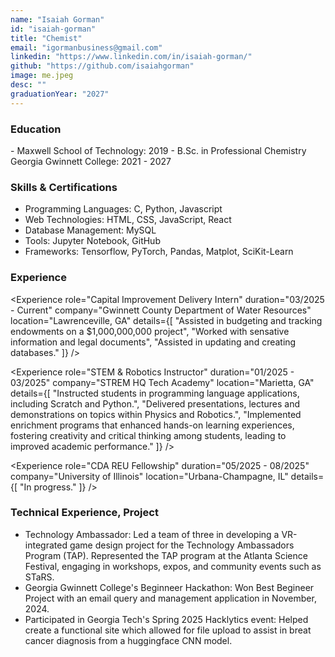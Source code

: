 ```yaml
---
name: "Isaiah Gorman"
id: "isaiah-gorman"
title: "Chemist"
email: "igormanbusiness@gmail.com"
linkedin: "https://www.linkedin.com/in/isaiah-gorman/"
github: "https://github.com/isaiahgorman"
image: me.jpeg
desc: ""
graduationYear: "2027"
---
```


### Education
<div>
- Maxwell School of Technology: 2019
- B.Sc. in Professional Chemistry Georgia Gwinnett College: 2021 - 2027
</div>

### Skills & Certifications
<ul>
  <li> Programming Languages: C, Python, Javascript</li>
  <li>Web Technologies: HTML, CSS, JavaScript, React</li>
  <li>Database Management: MySQL</li>
  <li>Tools: Jupyter Notebook, GitHub</li>
  <li>Frameworks: Tensorflow, PyTorch, Pandas, Matplot, SciKit-Learn</li>
</ul>

### Experience
<Experience 
  role="Capital Improvement Delivery Intern" 
  duration="03/2025 - Current" 
  company="Gwinnett County Department of Water Resources" 
  location="Lawrenceville, GA"
  details={[
    "Assisted in budgeting and tracking endowments on a $1,000,000,000 project",
    "Worked with sensative information and legal documents",
    "Assisted in updating and creating databases."
  ]}
/>

<Experience 
  role="STEM & Robotics Instructor" 
  duration="01/2025 - 03/2025" 
  company="STREM HQ Tech Academy" 
  location="Marietta, GA"
  details={[
    "Instructed students in programming language applications, including Scratch and Python.",
    "Delivered presentations, lectures and demonstrations on topics within Physics and Robotics.",
    "Implemented enrichment programs that enhanced hands-on learning experiences, fostering creativity and critical thinking among students, leading to improved academic performance."
  ]}
/>

<Experience 
  role="CDA REU Fellowship" 
  duration="05/2025 - 08/2025" 
  company="University of Illinois" 
  location="Urbana-Champagne, IL"
  details={[
    "In progress."
  ]}
/>



### Technical Experience, Project
<ul>
  <li>Technology Ambassador: Led a team of three in developing a VR-integrated game design project for the Technology Ambassadors Program (TAP). Represented the TAP program at the Atlanta Science Festival, engaging in workshops, expos, and community events such as STaRS.</li>
  <li>Georgia Gwinnett College's Beginneer Hackathon: Won Best Begineer Project with an email query and management application in November, 2024.</li>
  <li>Participated in Georgia Tech's Spring 2025 Hacklytics event: Helped create a functional site which allowed for file upload to assist in breat cancer diagnosis from a huggingface CNN model.</li>
</ul>

